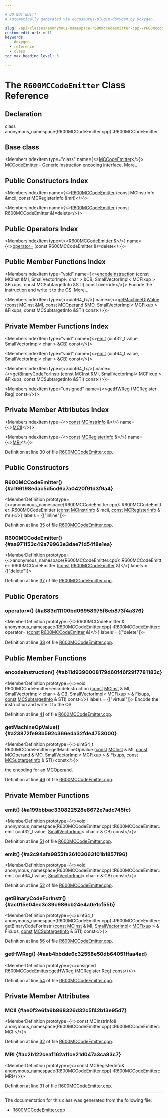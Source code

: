 ```yaml
---

# DO NOT EDIT!
# Automatically generated via docusaurus-plugin-doxygen by Doxygen.

slug: /api/classes/anonymous-namespace-r600mccodeemitter-cpp-/r600mccodeemitter
custom_edit_url: null
keywords:
  - doxygen
  - reference
  - class
toc_max_heading_level: 3

---
```





# The `R600MCCodeEmitter` Class Reference

<DoxygenPage pluginConfig={pluginConfig}>



## Declaration

<CodeBlock>class anonymous_namespace{R600MCCodeEmitter.cpp}::R600MCCodeEmitter</CodeBlock>

## Base class

<MembersIndex>

<MembersIndexItem
  type="class"
  name={<><a href="/docs/api/classes/llvm/mccodeemitter">MCCodeEmitter</a></>}>
<a href="/docs/api/classes/llvm/mccodeemitter">MCCodeEmitter</a> - Generic instruction encoding interface. <a href="/docs/api/classes/llvm/mccodeemitter/#details">More...</a>
</MembersIndexItem>

</MembersIndex>

## Public Constructors Index

<MembersIndex>

<MembersIndexItem
  name={<><a href="#a166198edac5d5cd6a7a0420f91d3f9a4">R600MCCodeEmitter</a> (const MCInstrInfo &amp;mcii, const MCRegisterInfo &amp;mri)</>}>
</MembersIndexItem>

<MembersIndexItem
  name={<><a href="#aa971153c49a79963e3dae71d54f8e1ea">R600MCCodeEmitter</a> (const R600MCCodeEmitter &amp;)=delete</>}>
</MembersIndexItem>

</MembersIndex>

## Public Operators Index

<MembersIndex>

<MembersIndexItem
  type={<><a href="/docs/api/classes/anonymous-namespace-r600mccodeemitter-cpp-/r600mccodeemitter">R600MCCodeEmitter</a> &amp;</>}
  name={<><a href="#a883d11100bd06958975f6eb873f4a376">operator=</a> (const R600MCCodeEmitter &amp;)=delete</>}>
</MembersIndexItem>

</MembersIndex>

## Public Member Functions Index

<MembersIndex>

<MembersIndexItem
  type="void"
  name={<><a href="#ab11d9390008179d60f46f29f7781183c">encodeInstruction</a> (const MCInst &amp;MI, SmallVectorImpl&lt; char &gt; &amp;CB, SmallVectorImpl&lt; MCFixup &gt; &amp;Fixups, const MCSubtargetInfo &amp;STI) const override</>}>
Encode the instruction and write it to the OS. <a href="#ab11d9390008179d60f46f29f7781183c">More...</a>
</MembersIndexItem>

<MembersIndexItem
  type={<>uint64&#95;t</>}
  name={<><a href="#a23872fe93b592c366eda32fde4753000">getMachineOpValue</a> (const MCInst &amp;MI, const MCOperand &amp;MO, SmallVectorImpl&lt; MCFixup &gt; &amp;Fixups, const MCSubtargetInfo &amp;STI) const</>}>
</MembersIndexItem>

</MembersIndex>

## Private Member Functions Index

<MembersIndex>

<MembersIndexItem
  type="void"
  name={<><a href="#a199bbbac330822528e8672e7adc745fc">emit</a> (uint32&#95;t value, SmallVectorImpl&lt; char &gt; &amp;CB) const</>}>
</MembersIndexItem>

<MembersIndexItem
  type="void"
  name={<><a href="#a2c94afa9855fa26103063101b1857f96">emit</a> (uint64&#95;t value, SmallVectorImpl&lt; char &gt; &amp;CB) const</>}>
</MembersIndexItem>

<MembersIndexItem
  type={<>uint64&#95;t</>}
  name={<><a href="#ac015e04ec3c39c986cb24e4a0e1cf55b">getBinaryCodeForInstr</a> (const MCInst &amp;MI, SmallVectorImpl&lt; MCFixup &gt; &amp;Fixups, const MCSubtargetInfo &amp;STI) const</>}>
</MembersIndexItem>

<MembersIndexItem
  type="unsigned"
  name={<><a href="#aab4bbdde6c32558e50db64051ffaa4ad">getHWReg</a> (MCRegister Reg) const</>}>
</MembersIndexItem>

</MembersIndex>

## Private Member Attributes Index

<MembersIndex>

<MembersIndexItem
  type={<><a href="/docs/api/files/lib/lib/target/lib/target/aarch64/aarch64promoteconstant-cpp/#a90f8350fecae261c25be85d38b451bff">const</a> <a href="/docs/api/classes/llvm/mcinstrinfo">MCInstrInfo</a> &amp;</>}
  name={<><a href="#ae0f2e6fa6b868326d32c5f42b13e95d7">MCII</a></>}>
</MembersIndexItem>

<MembersIndexItem
  type={<><a href="/docs/api/files/lib/lib/target/lib/target/aarch64/aarch64promoteconstant-cpp/#a90f8350fecae261c25be85d38b451bff">const</a> <a href="/docs/api/classes/llvm/mcregisterinfo">MCRegisterInfo</a> &amp;</>}
  name={<><a href="#ac2b122ceaf162a11ce21d047a3ca83c7">MRI</a></>}>
</MembersIndexItem>

</MembersIndex>


Definition at line 30 of file <a href="/docs/api/files/lib/lib/target/lib/target/amdgpu/lib/target/amdgpu/mctargetdesc/r600mccodeemitter-cpp">R600MCCodeEmitter.cpp</a>.

<SectionDefinition>

## Public Constructors

### R600MCCodeEmitter() {#a166198edac5d5cd6a7a0420f91d3f9a4}

<MemberDefinition
  prototype={<>anonymous&#95;namespace&#123;R600MCCodeEmitter.cpp&#125;::R600MCCodeEmitter::R600MCCodeEmitter (<a href="/docs/api/files/lib/lib/target/lib/target/aarch64/aarch64promoteconstant-cpp/#a90f8350fecae261c25be85d38b451bff">const</a> <a href="/docs/api/classes/llvm/mcinstrinfo">MCInstrInfo</a> &amp; mcii, <a href="/docs/api/files/lib/lib/target/lib/target/aarch64/aarch64promoteconstant-cpp/#a90f8350fecae261c25be85d38b451bff">const</a> <a href="/docs/api/classes/llvm/mcregisterinfo">MCRegisterInfo</a> &amp; mri)</>}
  labels = {["inline"]}>

Definition at line <a href="/docs/api/files/lib/lib/target/lib/target/amdgpu/lib/target/amdgpu/mctargetdesc/r600mccodeemitter-cpp/#l00035">35</a> of file <a href="/docs/api/files/lib/lib/target/lib/target/amdgpu/lib/target/amdgpu/mctargetdesc/r600mccodeemitter-cpp">R600MCCodeEmitter.cpp</a>.
</MemberDefinition>

### R600MCCodeEmitter() {#aa971153c49a79963e3dae71d54f8e1ea}

<MemberDefinition
  prototype={<>anonymous&#95;namespace&#123;R600MCCodeEmitter.cpp&#125;::R600MCCodeEmitter::R600MCCodeEmitter (<a href="/docs/api/files/lib/lib/target/lib/target/aarch64/aarch64promoteconstant-cpp/#a90f8350fecae261c25be85d38b451bff">const</a> <a href="/docs/api/classes/anonymous-namespace-r600mccodeemitter-cpp-/r600mccodeemitter">R600MCCodeEmitter</a> &amp;)</>}
  labels = {["delete"]}>

Definition at line <a href="/docs/api/files/lib/lib/target/lib/target/amdgpu/lib/target/amdgpu/mctargetdesc/r600mccodeemitter-cpp/#l00037">37</a> of file <a href="/docs/api/files/lib/lib/target/lib/target/amdgpu/lib/target/amdgpu/mctargetdesc/r600mccodeemitter-cpp">R600MCCodeEmitter.cpp</a>.
</MemberDefinition>

</SectionDefinition>

<SectionDefinition>

## Public Operators

### operator=() {#a883d11100bd06958975f6eb873f4a376}

<MemberDefinition
  prototype={<>R600MCCodeEmitter &amp; anonymous&#95;namespace&#123;R600MCCodeEmitter.cpp&#125;::R600MCCodeEmitter::operator= (<a href="/docs/api/files/lib/lib/target/lib/target/aarch64/aarch64promoteconstant-cpp/#a90f8350fecae261c25be85d38b451bff">const</a> <a href="/docs/api/classes/anonymous-namespace-r600mccodeemitter-cpp-/r600mccodeemitter">R600MCCodeEmitter</a> &amp;)</>}
  labels = {["delete"]}>

Definition at line <a href="/docs/api/files/lib/lib/target/lib/target/amdgpu/lib/target/amdgpu/mctargetdesc/r600mccodeemitter-cpp/#l00038">38</a> of file <a href="/docs/api/files/lib/lib/target/lib/target/amdgpu/lib/target/amdgpu/mctargetdesc/r600mccodeemitter-cpp">R600MCCodeEmitter.cpp</a>.
</MemberDefinition>

</SectionDefinition>

<SectionDefinition>

## Public Member Functions

### encodeInstruction() {#ab11d9390008179d60f46f29f7781183c}

<MemberDefinition
  prototype={<>void R600MCCodeEmitter::encodeInstruction (<a href="/docs/api/files/lib/lib/target/lib/target/aarch64/aarch64promoteconstant-cpp/#a90f8350fecae261c25be85d38b451bff">const</a> <a href="/docs/api/classes/llvm/mcinst">MCInst</a> &amp; MI, <a href="/docs/api/classes/llvm/smallvectorimpl">SmallVectorImpl</a>&lt; char &gt; &amp; CB, <a href="/docs/api/classes/llvm/smallvectorimpl">SmallVectorImpl</a>&lt; <a href="/docs/api/classes/llvm/mcfixup">MCFixup</a> &gt; &amp; Fixups, <a href="/docs/api/files/lib/lib/target/lib/target/aarch64/aarch64promoteconstant-cpp/#a90f8350fecae261c25be85d38b451bff">const</a> <a href="/docs/api/classes/llvm/mcsubtargetinfo">MCSubtargetInfo</a> &amp; STI) const</>}
  labels = {["virtual"]}>
Encode the instruction and write it to the OS.

Definition at line <a href="/docs/api/files/lib/lib/target/lib/target/amdgpu/lib/target/amdgpu/mctargetdesc/r600mccodeemitter-cpp/#l00041">41</a> of file <a href="/docs/api/files/lib/lib/target/lib/target/amdgpu/lib/target/amdgpu/mctargetdesc/r600mccodeemitter-cpp">R600MCCodeEmitter.cpp</a>.
</MemberDefinition>

### getMachineOpValue() {#a23872fe93b592c366eda32fde4753000}

<MemberDefinition
  prototype={<>uint64&#95;t R600MCCodeEmitter::getMachineOpValue (<a href="/docs/api/files/lib/lib/target/lib/target/aarch64/aarch64promoteconstant-cpp/#a90f8350fecae261c25be85d38b451bff">const</a> <a href="/docs/api/classes/llvm/mcinst">MCInst</a> &amp; MI, <a href="/docs/api/files/lib/lib/target/lib/target/aarch64/aarch64promoteconstant-cpp/#a90f8350fecae261c25be85d38b451bff">const</a> <a href="/docs/api/classes/llvm/mcoperand">MCOperand</a> &amp; MO, <a href="/docs/api/classes/llvm/smallvectorimpl">SmallVectorImpl</a>&lt; <a href="/docs/api/classes/llvm/mcfixup">MCFixup</a> &gt; &amp; Fixups, <a href="/docs/api/files/lib/lib/target/lib/target/aarch64/aarch64promoteconstant-cpp/#a90f8350fecae261c25be85d38b451bff">const</a> <a href="/docs/api/classes/llvm/mcsubtargetinfo">MCSubtargetInfo</a> &amp; STI) const</>}>

<SectionUser title="Returns">
the encoding for an <a href="/docs/api/classes/llvm/mcoperand">MCOperand</a>.
</SectionUser>

Definition at line <a href="/docs/api/files/lib/lib/target/lib/target/amdgpu/lib/target/amdgpu/mctargetdesc/r600mccodeemitter-cpp/#l00046">46</a> of file <a href="/docs/api/files/lib/lib/target/lib/target/amdgpu/lib/target/amdgpu/mctargetdesc/r600mccodeemitter-cpp">R600MCCodeEmitter.cpp</a>.
</MemberDefinition>

</SectionDefinition>

<SectionDefinition>

## Private Member Functions

### emit() {#a199bbbac330822528e8672e7adc745fc}

<MemberDefinition
  prototype={<>void anonymous&#95;namespace&#123;R600MCCodeEmitter.cpp&#125;::R600MCCodeEmitter::emit (uint32&#95;t value, <a href="/docs/api/classes/llvm/smallvectorimpl">SmallVectorImpl</a>&lt; char &gt; &amp; CB) const</>}>

Definition at line <a href="/docs/api/files/lib/lib/target/lib/target/amdgpu/lib/target/amdgpu/mctargetdesc/r600mccodeemitter-cpp/#l00051">51</a> of file <a href="/docs/api/files/lib/lib/target/lib/target/amdgpu/lib/target/amdgpu/mctargetdesc/r600mccodeemitter-cpp">R600MCCodeEmitter.cpp</a>.
</MemberDefinition>

### emit() {#a2c94afa9855fa26103063101b1857f96}

<MemberDefinition
  prototype={<>void anonymous&#95;namespace&#123;R600MCCodeEmitter.cpp&#125;::R600MCCodeEmitter::emit (uint64&#95;t value, <a href="/docs/api/classes/llvm/smallvectorimpl">SmallVectorImpl</a>&lt; char &gt; &amp; CB) const</>}>

Definition at line <a href="/docs/api/files/lib/lib/target/lib/target/amdgpu/lib/target/amdgpu/mctargetdesc/r600mccodeemitter-cpp/#l00052">52</a> of file <a href="/docs/api/files/lib/lib/target/lib/target/amdgpu/lib/target/amdgpu/mctargetdesc/r600mccodeemitter-cpp">R600MCCodeEmitter.cpp</a>.
</MemberDefinition>

### getBinaryCodeForInstr() {#ac015e04ec3c39c986cb24e4a0e1cf55b}

<MemberDefinition
  prototype={<>uint64&#95;t anonymous&#95;namespace&#123;R600MCCodeEmitter.cpp&#125;::R600MCCodeEmitter::getBinaryCodeForInstr (<a href="/docs/api/files/lib/lib/target/lib/target/aarch64/aarch64promoteconstant-cpp/#a90f8350fecae261c25be85d38b451bff">const</a> <a href="/docs/api/classes/llvm/mcinst">MCInst</a> &amp; MI, <a href="/docs/api/classes/llvm/smallvectorimpl">SmallVectorImpl</a>&lt; <a href="/docs/api/classes/llvm/mcfixup">MCFixup</a> &gt; &amp; Fixups, <a href="/docs/api/files/lib/lib/target/lib/target/aarch64/aarch64promoteconstant-cpp/#a90f8350fecae261c25be85d38b451bff">const</a> <a href="/docs/api/classes/llvm/mcsubtargetinfo">MCSubtargetInfo</a> &amp; STI) const</>}>

Definition at line <a href="/docs/api/files/lib/lib/target/lib/target/amdgpu/lib/target/amdgpu/mctargetdesc/r600mccodeemitter-cpp/#l00056">56</a> of file <a href="/docs/api/files/lib/lib/target/lib/target/amdgpu/lib/target/amdgpu/mctargetdesc/r600mccodeemitter-cpp">R600MCCodeEmitter.cpp</a>.
</MemberDefinition>

### getHWReg() {#aab4bbdde6c32558e50db64051ffaa4ad}

<MemberDefinition
  prototype={<>unsigned R600MCCodeEmitter::getHWReg (<a href="/docs/api/classes/llvm/mcregister">MCRegister</a> Reg) const</>}>

Definition at line <a href="/docs/api/files/lib/lib/target/lib/target/amdgpu/lib/target/amdgpu/mctargetdesc/r600mccodeemitter-cpp/#l00054">54</a> of file <a href="/docs/api/files/lib/lib/target/lib/target/amdgpu/lib/target/amdgpu/mctargetdesc/r600mccodeemitter-cpp">R600MCCodeEmitter.cpp</a>.
</MemberDefinition>

</SectionDefinition>

<SectionDefinition>

## Private Member Attributes

### MCII {#ae0f2e6fa6b868326d32c5f42b13e95d7}

<MemberDefinition
  prototype={<>const MCInstrInfo&amp; anonymous&#95;namespace&#123;R600MCCodeEmitter.cpp&#125;::R600MCCodeEmitter::MCII</>}>

Definition at line <a href="/docs/api/files/lib/lib/target/lib/target/amdgpu/lib/target/amdgpu/mctargetdesc/r600mccodeemitter-cpp/#l00032">32</a> of file <a href="/docs/api/files/lib/lib/target/lib/target/amdgpu/lib/target/amdgpu/mctargetdesc/r600mccodeemitter-cpp">R600MCCodeEmitter.cpp</a>.
</MemberDefinition>

### MRI {#ac2b122ceaf162a11ce21d047a3ca83c7}

<MemberDefinition
  prototype={<>const MCRegisterInfo&amp; anonymous&#95;namespace&#123;R600MCCodeEmitter.cpp&#125;::R600MCCodeEmitter::MRI</>}>

Definition at line <a href="/docs/api/files/lib/lib/target/lib/target/amdgpu/lib/target/amdgpu/mctargetdesc/r600mccodeemitter-cpp/#l00031">31</a> of file <a href="/docs/api/files/lib/lib/target/lib/target/amdgpu/lib/target/amdgpu/mctargetdesc/r600mccodeemitter-cpp">R600MCCodeEmitter.cpp</a>.
</MemberDefinition>

</SectionDefinition>

<hr/>

The documentation for this class was generated from the following file:

<ul>
<li><a href="/docs/api/files/lib/lib/target/lib/target/amdgpu/lib/target/amdgpu/mctargetdesc/r600mccodeemitter-cpp">R600MCCodeEmitter.cpp</a></li>
</ul>

</DoxygenPage>
